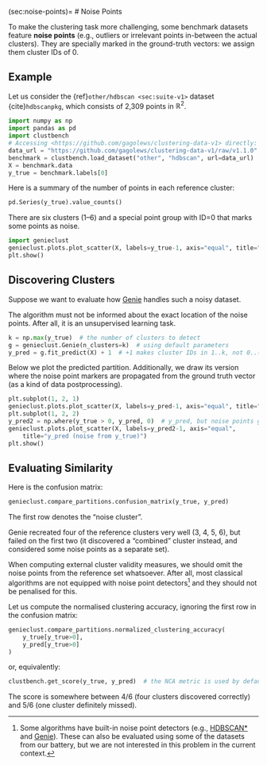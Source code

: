 (sec:noise-points)=
# Noise Points


To make the clustering task more challenging,
some benchmark datasets feature **noise points**
(e.g., outliers or irrelevant points in-between the actual clusters).
They are specially marked in the ground-truth vectors:
we assign them cluster IDs of 0.


## Example

Let us consider the {ref}`other/hdbscan <sec:suite-v1>` dataset
{cite}`hdbscanpkg`, which consists of 2,309 points in $\mathbb{R}^2$.

```python
import numpy as np
import pandas as pd
import clustbench
# Accessing <https://github.com/gagolews/clustering-data-v1> directly:
data_url = "https://github.com/gagolews/clustering-data-v1/raw/v1.1.0"
benchmark = clustbench.load_dataset("other", "hdbscan", url=data_url)
X = benchmark.data
y_true = benchmark.labels[0]
```

Here is a summary of the number of points in each reference cluster:

```python
pd.Series(y_true).value_counts()
```

There are six clusters (1–6) and a special point group with ID=0
that marks some points as noise.

```python
import genieclust
genieclust.plots.plot_scatter(X, labels=y_true-1, axis="equal", title="y_true")
plt.show()
```

## Discovering Clusters

Suppose we want to evaluate how [Genie](https://genieclust.gagolewski.com)
handles such a noisy dataset.

::::{important}
The algorithm must not be informed about the exact location of the noise points.
After all, it is an unsupervised learning task.
::::


```python
k = np.max(y_true)  # the number of clusters to detect
g = genieclust.Genie(n_clusters=k)  # using default parameters
y_pred = g.fit_predict(X) + 1  # +1 makes cluster IDs in 1..k, not 0..(k-1)
```

Below we plot the predicted partition.
Additionally, we draw its version where the
noise point markers are propagated from the ground truth vector
(as a kind of data postprocessing).


```python
plt.subplot(1, 2, 1)
genieclust.plots.plot_scatter(X, labels=y_pred-1, axis="equal", title="y_pred")
plt.subplot(1, 2, 2)
y_pred2 = np.where(y_true > 0, y_pred, 0)  # y_pred, but noise points get ID=0
genieclust.plots.plot_scatter(X, labels=y_pred2-1, axis="equal",
    title="y_pred (noise from y_true)")
plt.show()
```


## Evaluating Similarity

Here is the confusion matrix:

```python
genieclust.compare_partitions.confusion_matrix(y_true, y_pred)
```

The first row denotes the "noise cluster".

Genie recreated four of the reference clusters very well (3, 4, 5, 6),
but failed on the first two (it discovered a "combined" cluster instead,
and considered some noise points as a separate set).


::::{important}
When computing external cluster validity measures,
we should omit the noise points from the reference set whatsoever.
After all, most classical algorithms are not equipped with noise point
detectors[^footnoisedetect] and they should not be penalised for this.
::::


Let us compute the normalised clustering accuracy,
ignoring the first row in the confusion matrix:

```python
genieclust.compare_partitions.normalized_clustering_accuracy(
    y_true[y_true>0],
    y_pred[y_true>0]
)
```

or, equivalently:

```python
clustbench.get_score(y_true, y_pred)  # the NCA metric is used by default
```

The score is somewhere between 4/6 (four clusters discovered correctly)
and 5/6 (one cluster definitely missed).




[^footnoisedetect]: Some algorithms have built-in noise point detectors
    (e.g., [HDBSCAN\*](https://hdbscan.readthedocs.io/en/latest/)
    and [Genie](https://genieclust.gagolewski.com)).
    These can also be evaluated using some of the datasets from our battery,
    but we are not interested in this problem in the current context.
